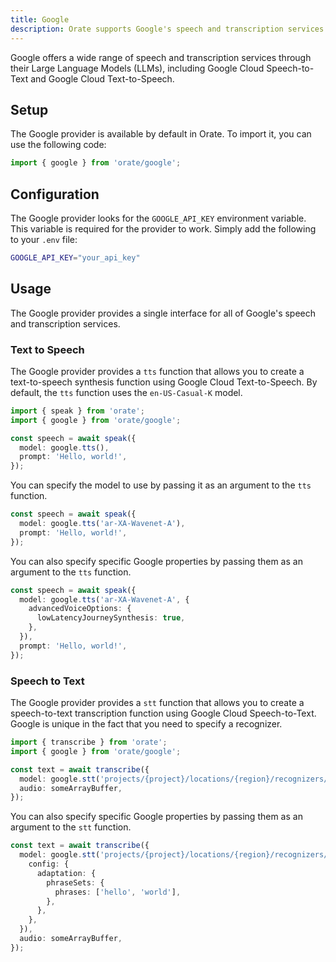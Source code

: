```yaml
---
title: Google
description: Orate supports Google's speech and transcription services.
---
```



Google offers a wide range of speech and transcription services through their Large Language Models (LLMs), including Google Cloud Speech-to-Text and Google Cloud Text-to-Speech.

## Setup

The Google provider is available by default in Orate. To import it, you can use the following code:

```ts
import { google } from 'orate/google';
```

## Configuration

The Google provider looks for the `GOOGLE_API_KEY` environment variable. This variable is required for the provider to work. Simply add the following to your `.env` file:

```bash
GOOGLE_API_KEY="your_api_key"
```

## Usage

The Google provider provides a single interface for all of Google's speech and transcription services.

### Text to Speech

The Google provider provides a `tts` function that allows you to create a text-to-speech synthesis function using Google Cloud Text-to-Speech. By default, the `tts` function uses the `en-US-Casual-K` model.

```ts
import { speak } from 'orate';
import { google } from 'orate/google';

const speech = await speak({
  model: google.tts(),
  prompt: 'Hello, world!',
});
```

You can specify the model to use by passing it as an argument to the `tts` function.

```ts
const speech = await speak({
  model: google.tts('ar-XA-Wavenet-A'),
  prompt: 'Hello, world!',
});
```

You can also specify specific Google properties by passing them as an argument to the `tts` function.

```ts
const speech = await speak({
  model: google.tts('ar-XA-Wavenet-A', {
    advancedVoiceOptions: {
      lowLatencyJourneySynthesis: true,
    },
  }),
  prompt: 'Hello, world!',
});
```

### Speech to Text

The Google provider provides a `stt` function that allows you to create a speech-to-text transcription function using Google Cloud Speech-to-Text. Google is unique in the fact that you need to specify a recognizer.

```ts
import { transcribe } from 'orate';
import { google } from 'orate/google';

const text = await transcribe({
  model: google.stt('projects/{project}/locations/{region}/recognizers/{recognizer}'),
  audio: someArrayBuffer,
});
```

You can also specify specific Google properties by passing them as an argument to the `stt` function.

```ts
const text = await transcribe({
  model: google.stt('projects/{project}/locations/{region}/recognizers/{recognizer}', {
    config: {
      adaptation: {
        phraseSets: {
          phrases: ['hello', 'world'],
        },
      },
    },
  }),
  audio: someArrayBuffer,
});
```
